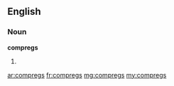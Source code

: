 ==English==

===Noun===
'''compregs'''

# {{plural of|compreg}}

[[ar:compregs]]
[[fr:compregs]]
[[mg:compregs]]
[[my:compregs]]